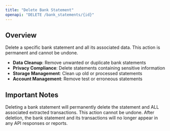 ```yaml
---
title: "Delete Bank Statement"
openapi: "DELETE /bank_statements/{id}"
---
```


## Overview

Delete a specific bank statement and all its associated data. This action is permanent and cannot be undone.


- **Data Cleanup**: Remove unwanted or duplicate bank statements
- **Privacy Compliance**: Delete statements containing sensitive information
- **Storage Management**: Clean up old or processed statements
- **Account Management**: Remove test or erroneous statements

## Important Notes

<Warning>
Deleting a bank statement will permanently delete the statement and ALL associated extracted transactions. This action cannot be undone.
</Warning>

<Note>
After deletion, the bank statement and its transactions will no longer appear in any API responses or reports.
</Note>
